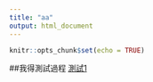 ```yaml
---
title: "aa"
output: html_document
---
```


```r
knitr::opts_chunk$set(echo = TRUE)
```

##我得測試過程
[測試1](first.html)